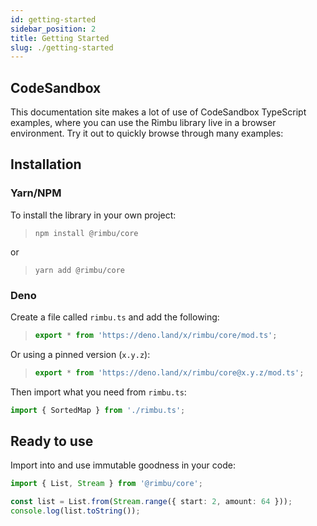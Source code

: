 ```yaml
---
id: getting-started
sidebar_position: 2
title: Getting Started
slug: ./getting-started
---
```



## CodeSandbox

This documentation site makes a lot of use of CodeSandbox TypeScript examples, where you can use the Rimbu library live in a browser environment. Try it out to quickly browse through many examples:

<SandBox path="index.ts" />

## Installation

### Yarn/NPM

To install the library in your own project:

> `npm install @rimbu/core`

or

> `yarn add @rimbu/core`

### Deno

Create a file called `rimbu.ts` and add the following:

> ```ts
> export * from 'https://deno.land/x/rimbu/core/mod.ts';
> ```

Or using a pinned version (`x.y.z`):

> ```ts
> export * from 'https://deno.land/x/rimbu/core@x.y.z/mod.ts';
> ```

Then import what you need from `rimbu.ts`:

```ts
import { SortedMap } from './rimbu.ts';
```

## Ready to use

Import into and use immutable goodness in your code:

```ts
import { List, Stream } from '@rimbu/core';

const list = List.from(Stream.range({ start: 2, amount: 64 }));
console.log(list.toString());
```
